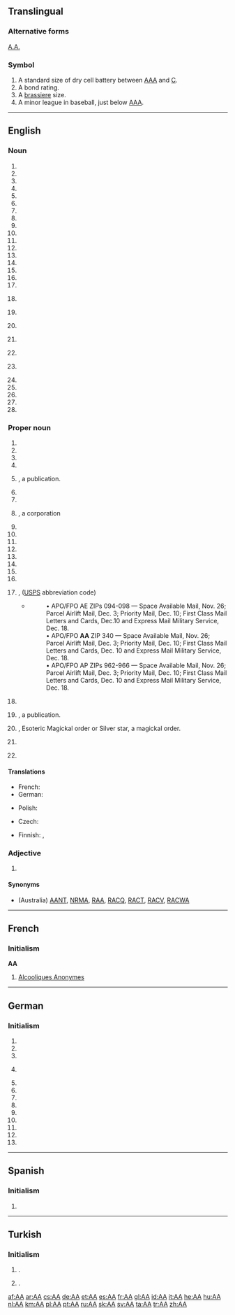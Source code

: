 {{also|Appendix:Variations of "aa"}}
==Translingual==
{{wikipedia}}

===Alternative forms===
{{sense|Astrum Argenteum}} [[A.A.]]

===Symbol===
{{head|mul|symbol}}

# A standard size of dry cell battery between [[AAA]] and [[C]].
# A bond rating.
# A [[brassiere]] size.
# A minor league in baseball, just below [[AAA]].

----

==English==

===Noun===
{{en-noun}}

# {{initialism of|affirmative action|lang=en}}
# {{initialism of|African-American|lang=en}}
# {{initialism of|air armament|lang=en}}
# {{initialism of|air attaché|lang=en}}
# {{initialism of|aircraft apprentice|lang=en}}
# {{initialism of|aircraft artificer|lang=en}}
# {{initialism of|anti-aicraft|lang=en}}
# {{initialism of|airman apprentice|lang=en}}
# {{initialism of|absolute alcohol|lang=en}}
# {{initialism of|absolute altitude|lang=en}}
# {{initialism of|achievement age|lang=en}}
# {{initialism of|acting appointment|lang=en}}
# {{initialism of|administrative assistant|lang=en}}
# {{initialism of|adoption agency|lang=en}}
# {{initialism of|armament artificer|lang=en}}
# {{initialism of|athletic association|lang=en}}
# {{initialism of|author's alteration|lang=en}}
# {{context|military|lang=en}} {{initialism of|avenue of approach|lang=en}}
# {{initialism of|aviation annex|lang=en}}
# {{context|chemistry|lang=en}} {{initialism of|amino acid|lang=en}}
# {{context|chemistry|lang=en}} {{initialism of|aminoacyl|lang=en}}
# {{initialism of|Asian-African|lang=en}}
# {{context|military|lang=en}} {{initialism of|assembly area|lang=en}}
# {{initialism of|assistant adjutant|lang=en}}
# {{initialism of|Associate of arts|lang=en}}
# {{initialism of|appropriate authority|lang=en}}
# {{initialism of|approximate absolute|lang=en}}
# {{initialism of|arithmetic average|lang=en}}

===Proper noun===
{{en-proper noun}}

# {{initialism of|Academy Awards|lang=en}}
# {{initialism of|Addicts Anonymous|lang=en}}
# {{initialism of|Al Ain|lang=en}}
# {{initialism of|Aerolineas Argentinas|lang=en}}
# {{initialism of|Air Almanac|nodot=1|lang=en}}, a publication.
# {{initialism of|Airports Authority of India|lang=en}}
# {{initialism of|Alcoholics Anonymous|lang=en}}
# {{initialism of|Aluminum America|lang=en}}, a corporation
# {{initialism of|Aluminum Assoication|lang=en}}
# {{initialism of|Alzheimer's Association|lang=en}}
# {{initialism of|American Airlines|lang=en}}
# {{initialism of|American Anthropologist|lang=en}}
# {{initialism of|American Association|lang=en}}
# {{initialism of|Ann Arbor Railroad|lang=en}}
# {{initialism of|Ansett Airways|lang=en}}
# {{initialism of|Arlington Annex|lang=en}}
# {{initialism of|Armed Forces in the Americas|lang=en}}, ([[USPS]] abbreviation code)
#* {{quote-news|title=Shipping to soldiers for the holidays|work=Stuttgart (Arkansas) Daily Leader|author=Bill Shrum|date=October 29|year=2010‎}}
#*: • APO/FPO AE ZIPs 094-098 — Space Available Mail, Nov. 26; Parcel Airlift Mail, Dec. 3; Priority Mail, Dec. 10; First Class Mail Letters and Cards, Dec.10 and Express Mail Military Service, Dec. 18.
#*: • APO/FPO '''AA''' ZIP 340 — Space Available Mail, Nov. 26; Parcel Airlift Mail, Dec. 3; Priority Mail, Dec. 10; First Class Mail Letters and Cards, Dec. 10 and Express Mail Military Service, Dec. 18.
#*: • APO/FPO AP ZIPs 962-966 — Space Available Mail, Nov. 26; Parcel Airlift Mail, Dec. 3; Priority Mail, Dec. 10; First Class Mail Letters and Cards, Dec. 10 and Express Mail Military Service, Dec. 18.
# {{initialism of|Army Act|lang=en}}
# {{initialism of|Astronautica Acta|nodot=1|lang=en}}, a publication.
# {{initialism of|Astrum Argenteum|lang=en}}, Esoteric Magickal order or Silver star, a magickal order.
# {{context|UK|lang=en}} {{initialism of|The Automobile Association|lang=en}}
# {{context|dated|Russia|lang=en}} {{initialism of|aviatsionnaya Armiya|lang=en}}

====Translations====
{{trans-top|Alcoholics Anonymous}}
* French: {{t+|fr|AA|m-p}}
* German: {{t+|de|AA|p}}
{{trans-mid}}
* Polish: {{t+|pl|AA|n}}
{{trans-bottom}}

{{trans-top|American Airlines}}
{{trans-mid}}
{{trans-bottom}}

{{trans-top|Esoteric Magickal order Astrum Argenteum, or Silver star, a magickal order}}
{{trans-mid}}
{{trans-bottom}}

{{trans-top|Antiaircraft}}
* Czech: {{t+|cs|PL}}
{{trans-mid}}
* Finnish: {{t+|fi|IT}}, {{t+|fi|it}}
{{trans-bottom}}

{{trans-top|Alzheimer's Association}}
{{trans-mid}}
{{trans-bottom}}

{{trans-top|Armed Forces Americas}}
{{trans-mid}}
{{trans-bottom}}

{{trans-top|Affirmative Action}}
{{trans-mid}}
{{trans-bottom}}

{{trans-top|African-American}}
{{trans-mid}}
{{trans-bottom}}

===Adjective===
{{en-adj|-}}

# {{initialism of|anti-aircraft|lang=en}}

====Synonyms====
* {{sense|Automobile Association}} (Australia) [[AANT]], [[NRMA]], [[RAA]], [[RACQ]], [[RACT]], [[RACV]], [[RACWA]]

----

==French==

===Initialism===
'''AA''' {{g|m-p}}

# {{context|plurale tantum|lang=fr}} [[Alcooliques Anonymes]]

----

==German==

===Initialism===
{{rfc-header|Initialism}}
{{de-initialism}}

# {{initialism of|Advertising Association|lang=de}}
# {{initialism of|Aerolineas Argentinas|lang=de}}
# {{initialism of|American Airlines|lang=de}}
# {{initialism of|Anonyme Alkoholiker|lang=de}} {{gloss|Alcoholics Anonymous}}
# {{initialism of|Arbeitsamt|lang=de}}
# {{initialism of|Arbeitsanteil|lang=de}}
# {{initialism of|Arbeitsanweisung|lang=de}}
# {{initialism of|Arbeitsausschuss|lang=de}}
# {{initialism of|Assistenzarzt|lang=de}}
# {{initialism of|Aufgabeart|lang=de}}
# {{initialism of|Ausbildungsabteilung|lang=de}}
# {{initialism of|Auslandsabteilung|lang=de}}
# {{initialism of|Auswärtiges Amt|lang=de}}

----

==Spanish==

===Initialism===
{{head|es|initialism}}

# {{initialism of|Alcohólicos Anónimos|lang=es}}

----

==Turkish==

===Initialism===
{{rfc-header|Initialism}}
{{tr-initialism}}

# {{initialism of|Anadolu Ajansı|lang=tr|nodot=1}} {{gloss|Anadolu Agency}}.
# {{initialism of|Adsız Alkolikler|lang=tr|nodot=1}} {{gloss|Alcoholics Anonymous}}.

[[af:AA]]
[[ar:AA]]
[[cs:AA]]
[[de:AA]]
[[et:AA]]
[[es:AA]]
[[fr:AA]]
[[gl:AA]]
[[id:AA]]
[[it:AA]]
[[he:AA]]
[[hu:AA]]
[[nl:AA]]
[[km:AA]]
[[pl:AA]]
[[pt:AA]]
[[ru:AA]]
[[sk:AA]]
[[sv:AA]]
[[ta:AA]]
[[tr:AA]]
[[zh:AA]]